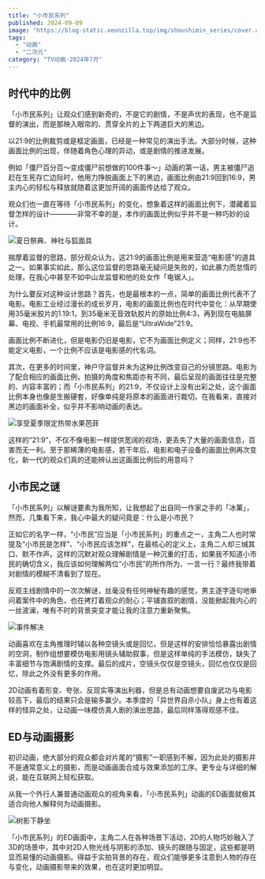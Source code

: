 ```yaml
---
title: "小市民系列"
published: 2024-09-09
image: "https://blog-static.xeonzilla.top/img/shoushimin_series/cover.avif"
tags:
  - "动画"
  - "二次元"
category: "TV动画-2024年7月"
---
```

## 时代中的比例
「小市民系列」让观众们感到新奇的，不是它的剧情，不是声优的表现，也不是监督的演出，而是那映入眼帘的、贯穿全片的上下两道巨大的黑边。

以21:9的比例裁剪或是框定画面，已经是一种常见的演出手法。大部分时候，这种画面比例的出现，伴随着角色心理的异动，或是剧情的推进发展。

例如「僵尸百分百～变成僵尸前想做的100件事～」动画的第一话，男主被僵尸追赶在生死存亡边际时，他用力挣脱画面上下的黑边，画面比例由21:9回到16:9，男主内心的轻松与释放就随着这更加开阔的画面传达给了观众。

观众们也一直在等待「小市民系列」的变化，想象着这样的画面比例下，潜藏着监督怎样的设计————非常不幸的是，本作的画面比例似乎并不是一种巧妙的设计。

![夏日祭典、神社与狐面具](https://blog-static.xeonzilla.top/img/shoushimin_series/01.avif "夏日祭典、神社与狐面具")

揣摩着监督的思路，部分观众认为，这21:9的画面比例是用来营造“电影感”的道具之一。如果事实如此，那么这位监督的思路毫无疑问是失败的，如此暴力而怠惰的处理，在我心中甚至不如中山龙监督和他的处女作「电锯人」。

为什么要反对这种设计思路？首先，也是最根本的一点，简单的画面比例代表不了电影。电影工业经过漫长的成长岁月，电影的画面比例也在时代中变化：从早期使用35毫米胶片的1.19:1，到35毫米无音效轨胶片的原始比例4:3，再到现在电脑屏幕、电视、手机最常用的比例16:9，最后是“UltraWide”21:9。

画面比例不断进化，但是电影仍旧是电影，它不为画面比例定义；同样，21:9也不能定义电影，一个比例不应该是电影感的代名词。

其次，在更多的时间里，神户守监督并未为这种比例改变自己的分镜思路。电影为了配合相应的画面比例，拍摄的角度和焦距亦有不同，最后呈现的画面往往是完整的、内容丰富的；而「小市民系列」的21:9，不仅设计上没有出彩之处，这个画面比例本身也像是生搬硬套，好像单纯是将原本的画面进行裁切。在我看来，直接对黑边的画面补全，似乎并不影响动画的表达。

![享受夏季限定热带水果芭菲](https://blog-static.xeonzilla.top/img/shoushimin_series/02.avif "享受夏季限定热带水果芭菲")

这样的“21:9”，不仅不像电影一样提供宽阔的视场，更丢失了大量的画面信息，百害而无一利。至于那稀薄的电影感，若干年后，电影和电子设备的画面比例再次变化，新一代的观众们真的还能辨认出这画面比例后的用意吗？

## 小市民之谜
「小市民系列」以解谜要素为我所知，让我想起了出自同一作家之手的「冰菓」，然而，几集看下来，我心中最大的疑问竟是：什么是小市民？

正如它的名字一样，“小市民”应当是「小市民系列」的重点之一，主角二人也时常提及“小市民是怎样”、“小市民应该怎样”，在最核心的定义上，主角二人却三缄其口、默不作声。这样的沉默对观众理解剧情是一种沉重的打击，如果我不知道小市民的确切含义，我应该如何理解两位“小市民”的所作所为、一言一行？最终我带着对剧情的模糊不清看到了现在。

反观主线剧情中的一次次解谜，丝毫没有任何神秘有趣的感觉，男主逐字逐句地审问着案件中的角色，也在拷打着观众的耐心；平铺直叙的剧情，没能掀起我内心的一丝波澜，唯有不时的背景突变才能让我的注意力重新聚焦。

![事件解决](https://blog-static.xeonzilla.top/img/shoushimin_series/03.avif "事件解决")

动画喜欢在主角推理时辅以各种空镜头或是回忆，但是这样的安排恰恰暴露出剧情的空洞，制作组想要模仿电影用镜头辅助叙事，但是这样单纯的手法模仿，缺失了丰富细节与饱满剧情的支撑。最后的成片，空镜头仅仅是空镜头，回忆也仅仅是回忆，除此之外没有更多的作用。

2D动画有着形变、夸张、反现实等演出利器，但是总有动画想要自废武功与电影较高下，最后的结果只会是输多赢少。本季度的「异世界自杀小队」身上也有着这样的怪异之处，让动画一味模仿真人剧的演出思路，最后同样落得观感不佳。

## ED与动画摄影
初识动画，绝大部分的观众都会对片尾的“摄影”一职感到不解，因为此处的摄影并不是通常意义上的摄影，而是动画画面合成与效果添加的工序。更专业与详细的解说，能在互联网上轻松获取。

从我一个外行人兼普通动画观众的视角来看，「小市民系列」动画的ED画面就极其适合向他人解释何为动画摄影。

![树影下静坐](https://blog-static.xeonzilla.top/img/shoushimin_series/04.avif "树影下静坐")

「小市民系列」的ED画面中，主角二人在各种场景下活动，2D的人物巧妙融入了3D的场景中，其中对2D人物光线与阴影的添加、镜头的跟随与固定，这些都是明显而易懂的动画摄影。得益于实拍背景的存在，观众们能够更多注意到人物的存在与变化，动画摄影带来的效果，也在这时更加明显。
